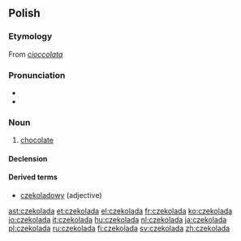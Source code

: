 ==Polish==

===Etymology===
From {{etyl|it|pl}} ''[[cioccolata]]''

===Pronunciation===
* {{audio|Pl-czekolada.ogg|audio}}
* {{IPA|/t͡ʂɛkɔˈlada/|lang=pl}}

===Noun===
{{infl|pl|noun|g=f}}

# [[chocolate]]

====Declension====
{{pl-decl-noun-f|czekola|d}}

====Derived terms====
* [[czekoladowy]] (adjective)

[[ast:czekolada]]
[[et:czekolada]]
[[el:czekolada]]
[[fr:czekolada]]
[[ko:czekolada]]
[[io:czekolada]]
[[it:czekolada]]
[[hu:czekolada]]
[[nl:czekolada]]
[[ja:czekolada]]
[[pl:czekolada]]
[[ru:czekolada]]
[[fi:czekolada]]
[[sv:czekolada]]
[[zh:czekolada]]